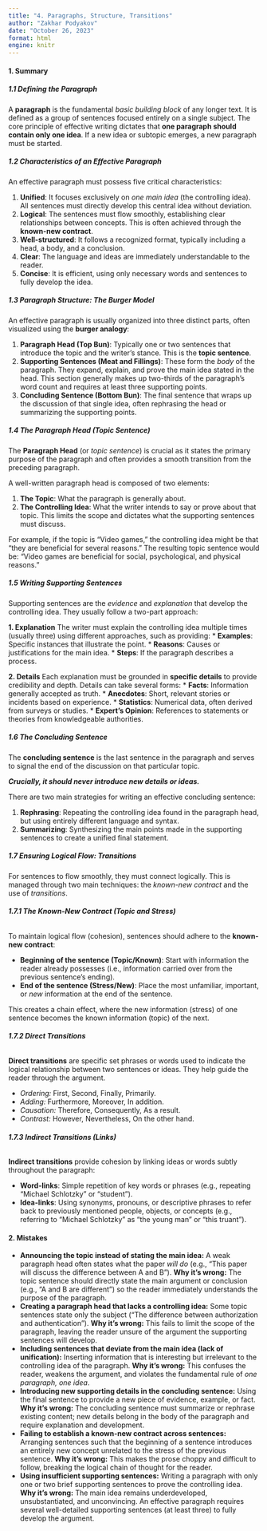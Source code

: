 ```yaml
---
title: "4. Paragraphs, Structure, Transitions"
author: "Zakhar Podyakov"
date: "October 26, 2023"
format: html
engine: knitr
---
```


#### **1. Summary**

##### **1.1 Defining the Paragraph**

A **paragraph** is the fundamental *basic building block* of any longer text. It is defined as a group of sentences focused entirely on a single subject. The core principle of effective writing dictates that **one paragraph should contain only one idea**. If a new idea or subtopic emerges, a new paragraph must be started.

<!-- DIAGRAM HERE -->

##### **1.2 Characteristics of an Effective Paragraph**

An effective paragraph must possess five critical characteristics:

1.  **Unified**: It focuses exclusively on *one main idea* (the controlling idea). All sentences must directly develop this central idea without deviation.
2.  **Logical**: The sentences must flow smoothly, establishing clear relationships between concepts. This is often achieved through the **known-new contract**.
3.  **Well-structured**: It follows a recognized format, typically including a head, a body, and a conclusion.
4.  **Clear**: The language and ideas are immediately understandable to the reader.
5.  **Concise**: It is efficient, using only necessary words and sentences to fully develop the idea.

##### **1.3 Paragraph Structure: The Burger Model**

An effective paragraph is usually organized into three distinct parts, often visualized using the **burger analogy**:

1.  **Paragraph Head (Top Bun)**: Typically one or two sentences that introduce the topic and the writer's stance. This is the **topic sentence**.
2.  **Supporting Sentences (Meat and Fillings)**: These form the *body* of the paragraph. They expand, explain, and prove the main idea stated in the head. This section generally makes up two-thirds of the paragraph's word count and requires at least three supporting points.
3.  **Concluding Sentence (Bottom Bun)**: The final sentence that wraps up the discussion of that single idea, often rephrasing the head or summarizing the supporting points.

<!-- DIAGRAM HERE -->

##### **1.4 The Paragraph Head (Topic Sentence)**

The **Paragraph Head** (or *topic sentence*) is crucial as it states the primary purpose of the paragraph and often provides a smooth transition from the preceding paragraph.

A well-written paragraph head is composed of two elements:

1.  **The Topic**: What the paragraph is generally about.
2.  **The Controlling Idea**: What the writer intends to say or prove about that topic. This limits the scope and dictates what the supporting sentences must discuss.

For example, if the topic is "Video games," the controlling idea might be that "they are beneficial for several reasons." The resulting topic sentence would be: "Video games are beneficial for social, psychological, and physical reasons."

##### **1.5 Writing Supporting Sentences**

Supporting sentences are the *evidence* and *explanation* that develop the controlling idea. They usually follow a two-part approach:

**1. Explanation**
The writer must explain the controlling idea multiple times (usually three) using different approaches, such as providing:
*   **Examples**: Specific instances that illustrate the point.
*   **Reasons**: Causes or justifications for the main idea.
*   **Steps**: If the paragraph describes a process.

**2. Details**
Each explanation must be grounded in **specific details** to provide credibility and depth. Details can take several forms:
*   **Facts**: Information generally accepted as truth.
*   **Anecdotes**: Short, relevant stories or incidents based on experience.
*   **Statistics**: Numerical data, often derived from surveys or studies.
*   **Expert's Opinion**: References to statements or theories from knowledgeable authorities.

<!-- DIAGRAM HERE -->

##### **1.6 The Concluding Sentence**

The **concluding sentence** is the last sentence in the paragraph and serves to signal the end of the discussion on that particular topic.

***Crucially, it should never introduce new details or ideas.***

There are two main strategies for writing an effective concluding sentence:

1.  **Rephrasing**: Repeating the controlling idea found in the paragraph head, but using entirely different language and syntax.
2.  **Summarizing**: Synthesizing the main points made in the supporting sentences to create a unified final statement.

##### **1.7 Ensuring Logical Flow: Transitions**

For sentences to flow smoothly, they must connect logically. This is managed through two main techniques: the *known-new contract* and the use of *transitions*.

###### **1.7.1 The Known-New Contract (Topic and Stress)**

To maintain logical flow (cohesion), sentences should adhere to the **known-new contract**:

*   **Beginning of the sentence (Topic/Known)**: Start with information the reader already possesses (i.e., information carried over from the previous sentence's ending).
*   **End of the sentence (Stress/New)**: Place the most unfamiliar, important, or *new* information at the end of the sentence.

This creates a chain effect, where the new information (stress) of one sentence becomes the known information (topic) of the next.

###### **1.7.2 Direct Transitions**

**Direct transitions** are specific set phrases or words used to indicate the logical relationship between two sentences or ideas. They help guide the reader through the argument.

*   *Ordering:* First, Second, Finally, Primarily.
*   *Adding:* Furthermore, Moreover, In addition.
*   *Causation:* Therefore, Consequently, As a result.
*   *Contrast:* However, Nevertheless, On the other hand.

###### **1.7.3 Indirect Transitions (Links)**

**Indirect transitions** provide cohesion by linking ideas or words subtly throughout the paragraph:

*   **Word-links**: Simple repetition of key words or phrases (e.g., repeating "Michael Schlotzky" or "student").
*   **Idea-links**: Using synonyms, pronouns, or descriptive phrases to refer back to previously mentioned people, objects, or concepts (e.g., referring to "Michael Schlotzky" as "the young man" or "this truant").

#### **2. Mistakes**

*   **Announcing the topic instead of stating the main idea:** A weak paragraph head often states what the paper *will do* (e.g., "This paper will discuss the difference between A and B"). **Why it's wrong:** The topic sentence should directly state the main argument or conclusion (e.g., "A and B are different") so the reader immediately understands the purpose of the paragraph.
*   **Creating a paragraph head that lacks a controlling idea:** Some topic sentences state only the subject ("The difference between authorization and authentication"). **Why it's wrong:** This fails to limit the scope of the paragraph, leaving the reader unsure of the argument the supporting sentences will develop.
*   **Including sentences that deviate from the main idea (lack of unification):** Inserting information that is interesting but irrelevant to the controlling idea of the paragraph. **Why it's wrong:** This confuses the reader, weakens the argument, and violates the fundamental rule of *one paragraph, one idea*.
*   **Introducing new supporting details in the concluding sentence:** Using the final sentence to provide a new piece of evidence, example, or fact. **Why it's wrong:** The concluding sentence must summarize or rephrase existing content; new details belong in the body of the paragraph and require explanation and development.
*   **Failing to establish a known-new contract across sentences:** Arranging sentences such that the beginning of a sentence introduces an entirely new concept unrelated to the stress of the previous sentence. **Why it's wrong:** This makes the prose choppy and difficult to follow, breaking the logical chain of thought for the reader.
*   **Using insufficient supporting sentences:** Writing a paragraph with only one or two brief supporting sentences to prove the controlling idea. **Why it's wrong:** The main idea remains underdeveloped, unsubstantiated, and unconvincing. An effective paragraph requires several well-detailed supporting sentences (at least three) to fully develop the argument.